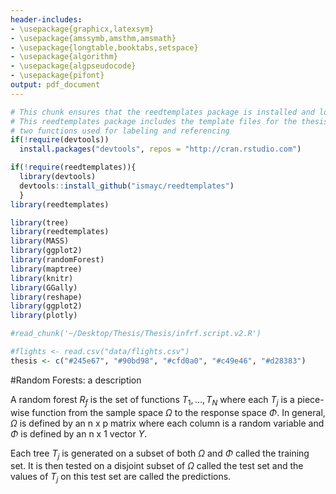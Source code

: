 ```yaml
---
header-includes:
- \usepackage{graphicx,latexsym}
- \usepackage{amssymb,amsthm,amsmath}
- \usepackage{longtable,booktabs,setspace}
- \usepackage{algorithm}
- \usepackage{algpseudocode}
- \usepackage{pifont}
output: pdf_document
---
```

```r
# This chunk ensures that the reedtemplates package is installed and loaded
# This reedtemplates package includes the template files for the thesis and also
# two functions used for labeling and referencing
if(!require(devtools))
  install.packages("devtools", repos = "http://cran.rstudio.com")

if(!require(reedtemplates)){
  library(devtools)
  devtools::install_github("ismayc/reedtemplates")
  }
library(reedtemplates)

library(tree)
library(reedtemplates)
library(MASS)
library(ggplot2)
library(randomForest)
library(maptree)
library(knitr)
library(GGally)
library(reshape)
library(ggplot2)
library(plotly)

#read_chunk('~/Desktop/Thesis/Thesis/infrf.script.v2.R')

#flights <- read.csv("data/flights.csv")
thesis <- c("#245e67", "#90bd98", "#cfd0a0", "#c49e46", "#d28383")
```

#Random Forests: a description

A random forest $R_f$ is the set of functions $T_1,...,T_N$ where each $T_j$ is a piece-wise function from the sample space $\Omega$ to the response space $\Phi$. In general, $\Omega$ is defined by an n x p matrix where each column is a random variable and $\Phi$ is defined by an n x 1 vector $Y$. 

Each tree $T_j$ is generated on a subset of both $\Omega$ and $\Phi$ called the training set. It is then tested on a disjoint subset of $\Omega$ called the test set and the values of $T_j$ on this test set are called the predictions. 
